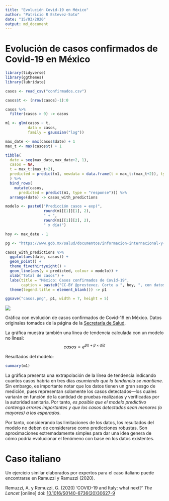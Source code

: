 ```yaml
---
title: "Evolución Covid-19 en México"
author: "Patricio R Estevez-Soto"
date: "15/03/2020"
output: md_document
---
```


# Evolución de casos confirmados de Covid-19 en México

```r

library(tidyverse)
library(ggthemes)
library(lubridate)

casos <- read_csv("confirmados.csv")

casos$t <- (nrow(casos)-1):0

casos %>%
  filter(casos > 0) -> casos

m1 <- glm(casos ~ t, 
          data = casos,
          family = gaussian("log"))

max_date <- max(casos$date) + 1
max_t <- max(casos$t) + 1

tibble(
  date = seq(max_date,max_date+2, 1),
  casos = NA,
  t = max_t:(max_t+2),
  predicted = predict(m1, newdata = data.frame(t = max_t:(max_t+2)), type = "response")
  ) %>%
  bind_rows(
    mutate(casos,
      predicted = predict(m1, type = "response"))) %>%
  arrange(date) -> casos_with_predictions

modelo <- paste0("Predicción casos = exp(",
                 round(m1[[1]][1], 2),
                 " + ",
                 round(m1[[1]][2], 2),
                 " x día)")

hoy <- max_date - 1

pg <- "https://www.gob.mx/salud/documentos/informacion-internacional-y-nacional-sobre-nuevo-coronavirus-2019-ncov"

casos_with_predictions %>%
  ggplot(aes(date, casos)) + 
  geom_point() +
  theme_fivethirtyeight() +
  geom_line(aes(y = predicted, colour = modelo)) +
  xlab("Total de casos") + 
  labs(title = "México: Casos confirmados de Covid-19",
       caption = paste0("CC-BY @prestevez. Corte a ", hoy, ", con datos de \n", pg)) +
  theme(legend.title = element_blank()) -> p1

ggsave("casos.png", p1, width = 7, height = 5)

```


![](casos.png)

Gráfica con evolución de casos confirmados de Covid-19 en México. Datos originales tomados de la página de la [Secretaría de Salud](https://www.gob.mx/salud/documentos/informacion-internacional-y-nacional-sobre-nuevo-coronavirus-2019-ncov). 

La gráfica muestra también una linea de tendencia calculada con un modelo no lineal:
$$
casos = e^{\beta0 + \beta \times día}
$$

Resultados del modelo:

```r
summary(m1)
```

La gráfica presenta una extrapolación de la línea de tendencia indicando cuantos casos habría en tres días *asumiendo que la tendencia se mantiene*. Sin embargo, es importante notar que los datos tienen un gran sesgo de medición, pues representan solamente los casos detectados---los cuales variarán en función de la cantidad de pruebas realizadas y verificadas por la autoridad sanitaria. Por tanto, *es posible que el modelo predictivo contenga errores importantes y que los casos detectados sean menores (o mayores) a los esperados*.

Por tanto, considerando las limitaciones de los datos, los resultados del modelo no deben de considerarse como predicciones robustas. Son aproximaciones extremadamente simples para dar una idea genera de cómo podría evolucionar el fenómeno con base en los datos existentes.

# Caso italiano

Un ejercicio similar elaborados por expertos para el caso italiano puede encontrarse en Ramuzzi y Ramuzzi (2020).

Remuzzi, A. y Remuzzi, G. (2020) 'COVID-19 and Italy: what next?' *The Lancet* [online] doi: [10.1016/S0140-6736(20)30627-9](https://doi.org/10.1016/S0140-6736(20)30627-9)




